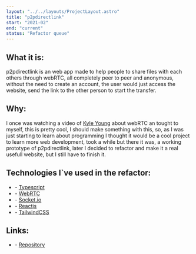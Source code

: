 ```yaml
---
layout: "../../layouts/ProjectLayout.astro"
title: "p2pdirectlink"
start: "2021-02"
end: "current"
status: "Refactor queue"
---
```


## **What it is**:

p2pdirectlink is an web app made to help people to share files with each others through webRTC, all completely peer to peer and anonymous, without the need to create an account, the user would just access the website, send the link to the other person to start the transfer.

## **Why**:

I once was watching a video of [Kyle Young](https://www.youtube.com/@kylerobinsonyoung) about webRTC an tought to myself, this is pretty cool, I should make something with this, so, as I was just starting to learn about programming I thought it would be a cool project to learn more web development, took a while but there it was, a working prototype of p2pdirectlink, later I decided to refactor and make it a real usefull website, but I still have to finish it.

## **Technologies I`ve used in the refactor**:

- \- [Typescript](https://www.typescriptlang.org/)
- \- [WebRTC](https://webrtc.org/)
- \- [Socket.io](https://socket.io/)
- \- [Reactjs](https://react.dev/)
- \- [TailwindCSS](https://tailwindcss.com/)

## **Links**:

- \- [Repository](https://github.com/FlavioZanoni/p2pdirectlink)
